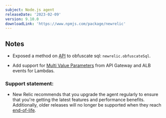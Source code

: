 ---
subject: Node.js agent
releaseDate: '2023-02-09'
version: 9.10.0
downloadLink: 'https://www.npmjs.com/package/newrelic'
---

## Notes

* Exposed a method on [API](https://newrelic.github.io/node-newrelic/API.html#obfuscateSql) to obfuscate sql: `newrelic.obfuscateSql`.

* Add support for [Multi Value Parameters](https://aws.amazon.com/blogs/compute/support-for-multi-value-parameters-in-amazon-api-gateway) from API Gateway and ALB events for Lambdas.


### Support statement:

* New Relic recommends that you upgrade the agent regularly to ensure that you're getting the latest features and performance benefits. Additionally, older releases will no longer be supported when they reach [end-of-life](/docs/using-new-relic/cross-product-functions/install-configure/notification-changes-new-relic-saas-features-distributed-software).
